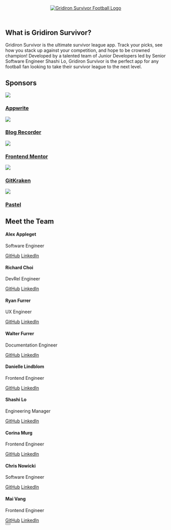 

<html>
  <body class="dark bg-background text-muted-foreground max-w-screen-lg mx-auto text-pretty flex flex-col space-y-36 pb-36">
    <header class="header flex justify-center align-middle">
      <a href="https://www.gridironsurvivor.com" target="_blank" rel="noreferrer" class="w-1/4 h-fit">
        <Image class="w-full" src={gridironLogo} alt='Gridiron Survivor Football Logo' />
      </a>
    </header>
    <section class="hero space-y-12">
      <h1>What is Gridiron Survivor?</h1>
      <p class="text-2xl text-pretty max-w-screen-lg mx-auto">
        Gridiron Survivor is the ultimate survivor league app. Track your picks, see how you stack up against your competition, and hope to be crowned champion! Developed by a talented team of Junior Developers led by Senior Software Engineer Shashi Lo, Gridiron Survivor is the perfect app for any football fan looking to take their survivor league to the next level.
      </p>
    </section>
    <section class="sponsors-section h-fit">
      <h2 class="pb-8">Sponsors</h2>
      <div class="sponsors-card-container flex flex-row flex-wrap justify-between mx-auto">
        <a href="https://appwrite.io/" target="_blank" rel="noreferrer" class="sponsor-card">
          <Image src={appwriteLogo} />
          <h3>Appwrite</h3>
        </a>
        <a href="https://blogrecorder.com/" target="_blank" rel="noreferrer" class="sponsor-card">
          <Image src={blogRecorderLogo} />
          <h3>Blog Recorder</h3>
        </a>
        <a href="https://www.frontendmentor.io/" target="_blank" rel="noreferrer" class="sponsor-card">
          <Image src={frontendMentorLogo} />
          <h3>Frontend Mentor</h3>
        </a>
        <a href="https://www.gitkraken.com/" target="_blank" rel="noreferrer" class="sponsor-card">
          <Image src={gitkrakenLogo} />
          <h3>GitKraken</h3>
        </a>
        <a href="https://usepastel.com/" target="_blank" rel="noreferrer" class="sponsor-card">
          <Image src={pastelLogo} />
          <h3>Pastel</h3>
        </a>
      </div>
    </section>
    <section class="meet-the-team space-y-12">
      <h2>Meet the Team</h2>
      <section class="meet-the-team grid grid-cols-4 grid-rows-auto place-items-center mx-auto gap-x-20 gap-y-10">
        <div class="team-member flex flex-col gap-2">
          <div>
            <h4>Alex Appleget</h4>
            <p>Software Engineer</p>
          </div>
          <div>
            <a href="https://github.com/alexappleget" target="_blank" rel="noreferrer">GitHub</a>
            <a href="https://www.linkedin.com/in/alex-appleget/" target="_blank" rel="noreferrer">LinkedIn</a>
          </div>
        </div>
        <div class="team-member flex flex-col gap-2">
          <div>
            <h4>Richard Choi</h4>
            <p>DevRel Engineer</p>
          </div>
          <div>
            <a href="https://github.com/choir27" target="_blank" rel="noreferrer">GitHub</a>
            <a href="https://www.linkedin.com/in/richard-choir/" target="_blank" rel="noreferrer">LinkedIn</a>
          </div>
        </div>
        <div class="team-member flex flex-col gap-2">
          <div>
            <h4>Ryan Furrer</h4>
            <p>UX Engineer</p>
          </div>
          <div>
            <a href="https://github.com/ryandotfurrer" target="_blank" rel="noreferrer">GitHub</a>
            <a href="https://www.linkedin.com/in/ryanfurrer/" target="_blank" rel="noreferrer">LinkedIn</a>
          </div>
        </div>
        <div class="team-member flex flex-col gap-2">
          <div>
            <h4>Walter Furrer</h4>
            <p>Documentation Engineer</p>
          </div>
          <div>
            <a href="https://github.com/FurrerW" target="_blank" rel="noreferrer">GitHub</a>
            <a href="https://www.linkedin.com/in/furrerw/" target="_blank" rel="noreferrer">LinkedIn</a>
          </div>
        </div>
        <div class="team-member flex flex-col gap-2">
          <div>
            <h4>Danielle Lindblom</h4>
            <p>Frontend Engineer</p>
          </div>
          <div>
            <a href="https://github.com/Danielle254" target="_blank" rel="noreferrer">GitHub</a>
            <a href="https://www.linkedin.com/in/Danielle-Lindblom" target="_blank" rel="noreferrer">LinkedIn</a>
          </div>
        </div>        
        <div class="team-member flex flex-col gap-2">
          <div>
            <h4>Shashi Lo</h4>
            <p>Engineering Manager</p>
          </div>
          <div>
            <a href="https://github.com/shashilo" target="_blank" rel="noreferrer">GitHub</a>
            <a href="https://www.linkedin.com/in/shashilo/" target="_blank" rel="noreferrer">LinkedIn</a>
          </div>
        </div>
        <div class="team-member flex flex-col gap-2">
          <div>
            <h4>Corina Murg</h4>
            <p>Frontend Engineer</p>
          </div>
          <div>
            <a href="https://github.com/CorinaMurg" target="_blank" rel="noreferrer">GitHub</a>
            <a href="https://www.linkedin.com/in/corinamurg/" target="_blank" rel="noreferrer">LinkedIn</a>
          </div>
        </div>
        <div class="team-member flex flex-col gap-2">
          <div>
            <h4>Chris Nowicki</h4>
            <p>Software Engineer</p>
          </div>
          <div>
            <a href="https://github.com/chris-nowicki" target="_blank" rel="noreferrer">GitHub</a>
            <a href="https://www.linkedin.com/in/chris-nowicki/" target="_blank" rel="noreferrer">LinkedIn</a>
          </div>
        </div>
        <div class="team-member flex flex-col gap-2">
          <div>
            <h4>Mai Vang</h4>
            <p>Frontend Engineer</p>
          </div>
          <div>
            <a href="https://github.com/vmaineng" target="_blank" rel="noreferrer">GitHub</a>
            <a href="https://www.linkedin.com/in/mai-vang-swe/" target="_blank" rel="noreferrer">LinkedIn</a>
          </div>
        </div>
      </section>
    </section>
    <footer class="flex flex-row justify-between align-bottom debug">      
      <a href="https://github.com/LetsGetTechnical/gridiron-survivor">
        <Github class="w-10 h-auto duration-200 hover:text-zinc-50 hover:scale-125 hover:duration-200" /> 
      </a>
      <a href="./About/Application Setup.mdx" >
        <Button label="Application Setup ➔" />
      </a>
    </footer>

  </body>

</html>
